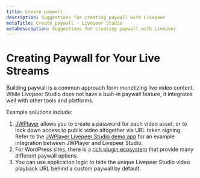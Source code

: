 ```yaml
---
title: Create paywall
description: Suggestions for creating paywall with Livepeer
metaTitle: Create paywall - Livepeer Studio
metaDescription: Suggestions for creating paywall with Livepeer
---
```


# Creating Paywall for Your Live Streams

Building paywall is a common approach form monetizing live video content. While
Livepeer Studio does not have a built-in paywall feature, it integrates well
with other tools and platforms.

Example solutions include:

1. [JWPlayer](https://www.jwplayer.com/) allows you to create a password for
   each video asset, or to lock down access to public video altogether via URL
   token signing. Refer to the
   [JWPlayer Livepeer Studio demo app](https://github.com/livepeer/livepeer-jwplayer-demo)
   for an example integration between JWPlayer and Livepeer Studio.
2. For WordPress sites, there is a
   [rich plugin ecosystem](https://wordpress.org/plugins/search/paywall/) that
   provide many different paywall options.
3. You can use application logic to hide the unique Livepeer Studio video
   playback URL behind a custom paywall by default.
